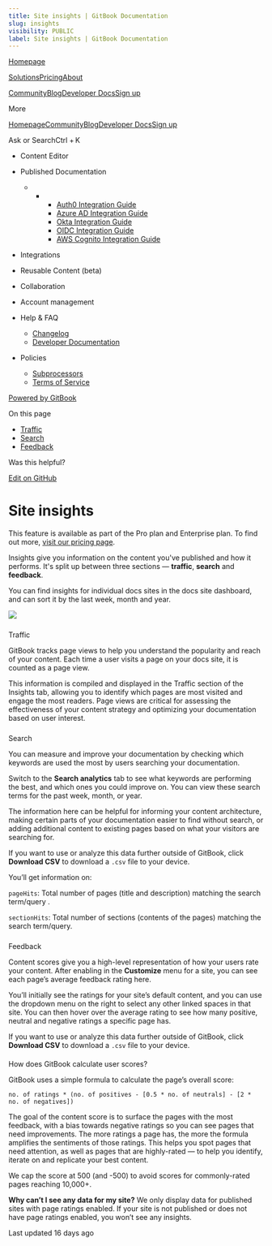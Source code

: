 ```yaml
---
title: Site insights | GitBook Documentation
slug: insights
visibility: PUBLIC
label: Site insights | GitBook Documentation
---
```

[Homepage](https://www.gitbook.com/)

[Solutions](https://www.gitbook.com/solutions/public-docs)[Pricing](https://www.gitbook.com/pricing)[About](https://www.gitbook.com/about)

[Community](https://github.com/GitbookIO/community)[Blog](https://www.gitbook.com/blog)[Developer Docs](https://developer.gitbook.com/)[Sign up](https://gitbook.com/join)

More

[Homepage](https://www.gitbook.com/)[Community](https://github.com/GitbookIO/community)[Blog](https://www.gitbook.com/blog)[Developer Docs](https://developer.gitbook.com/)[Sign up](https://gitbook.com/join)

Ask or SearchCtrl + K

*   Content Editor
    
*   Published Documentation
    
    *   *   *   [Auth0 Integration Guide](https://developer.gitbook.com/visitor-authentication/guides/integrations/how-to-use-auth0-integration-for-visitor-authentication)
            *   [Azure AD Integration Guide](https://developer.gitbook.com/visitor-authentication/guides/integrations/how-to-use-azure-ad-integration-for-visitor-authentication)
            *   [Okta Integration Guide](https://developer.gitbook.com/visitor-authentication/guides/integrations/how-to-use-okta-integration-for-visitor-authentication)
            *   [OIDC Integration Guide](https://developer.gitbook.com/visitor-authentication/guides/integrations/how-to-use-the-oidc-integration-for-visitor-authentication)
            *   [AWS Cognito Integration Guide](https://developer.gitbook.com/visitor-authentication/guides/integrations/how-to-use-the-aws-cognito-integration-for-visitor-authentication)
            
        
    
*   Integrations
    
*   Reusable Content (beta)
    
*   Collaboration
    
*   Account management
    
*   Help & FAQ
    
    *   [Changelog](https://changelog.gitbook.com/)
    *   [Developer Documentation](https://developer.gitbook.com/)
*   Policies
    
    *   [Subprocessors](https://policies.gitbook.com/security/subprocessors)
    *   [Terms of Service](https://policies.gitbook.com/terms)

[Powered by GitBook](https://www.gitbook.com/?utm_source=content&utm_medium=trademark&utm_campaign=NkEGS7hzeqa35sMXQZ4X)

On this page

*   [Traffic](#traffic)
*   [Search](#search)
*   [Feedback](#feedback)

Was this helpful?

[Edit on GitHub](https://github.com/GitbookIO/public-docs/blob/main/published-documentation/insights.md)

Site insights
=============

This feature is available as part of the Pro plan and Enterprise plan. To find out more, [visit our pricing page](https://www.gitbook.com/pricing).

Insights give you information on the content you've published and how it performs. It's split up between three sections — **traffic**, **search** and **feedback**.

You can find insights for individual docs sites in the docs site dashboard, and can sort it by the last week, month and year.

![](https://docs.gitbook.com/~gitbook/image?url=https%3A%2F%2F1050631731-files.gitbook.io%2F%7E%2Ffiles%2Fv0%2Fb%2Fgitbook-x-prod.appspot.com%2Fo%2Fspaces%252FNkEGS7hzeqa35sMXQZ4X%252Fuploads%252FaD9ELDDcNEkvAt02hyUP%252Fsite-insights.png%3Falt%3Dmedia%26token%3D446cd85e-3c5b-49fc-a4bc-18a8e2663730&width=768&dpr=4&quality=100&sign=fb803d05&sv=1)

### 

[](#traffic)

Traffic

GitBook tracks page views to help you understand the popularity and reach of your content. Each time a user visits a page on your docs site, it is counted as a page view.

This information is compiled and displayed in the Traffic section of the Insights tab, allowing you to identify which pages are most visited and engage the most readers. Page views are critical for assessing the effectiveness of your content strategy and optimizing your documentation based on user interest.

### 

[](#search)

Search

You can measure and improve your documentation by checking which keywords are used the most by users searching your documentation.

Switch to the **Search analytics** tab to see what keywords are performing the best, and which ones you could improve on. You can view these search terms for the past week, month, or year.

The information here can be helpful for informing your content architecture, making certain parts of your documentation easier to find without search, or adding additional content to existing pages based on what your visitors are searching for.

If you want to use or analyze this data further outside of GitBook, click **Download CSV** to download a `.csv` file to your device.

You’ll get information on:

`pageHits`: Total number of pages (title and description) matching the search term/query .

`sectionHits`: Total number of sections (contents of the pages) matching the search term/query.

### 

[](#feedback)

Feedback

Content scores give you a high-level representation of how your users rate your content. After enabling in the **Customize** menu for a site, you can see each page’s average feedback rating here.

You’ll initially see the ratings for your site’s default content, and you can use the dropdown menu on the right to select any other linked spaces in that site. You can then hover over the average rating to see how many positive, neutral and negative ratings a specific page has.

If you want to use or analyze this data further outside of GitBook, click **Download CSV** to download a `.csv` file to your device.

#### 

[](#how-does-gitbook-calculate-user-scores)

How does GitBook calculate user scores?

GitBook uses a simple formula to calculate the page’s overall score:

`no. of ratings * (no. of positives - [0.5 * no. of neutrals] - [2 * no. of negatives])`

The goal of the content score is to surface the pages with the most feedback, with a bias towards negative ratings so you can see pages that need improvements. The more ratings a page has, the more the formula amplifies the sentiments of those ratings. This helps you spot pages that need attention, as well as pages that are highly-rated — to help you identify, iterate on and replicate your best content.

We cap the score at 500 (and -500) to avoid scores for commonly-rated pages reaching 10,000+.

**Why can’t I see any data for my site?** We only display data for published sites with page ratings enabled. If your site is not published or does not have page ratings enabled, you won’t see any insights.

Last updated 16 days ago

